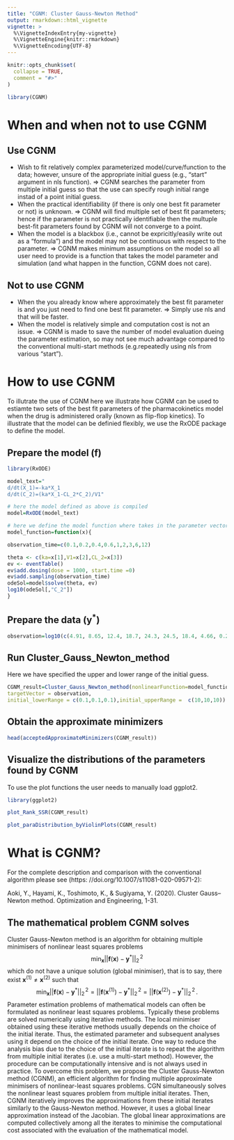 ```yaml
---
title: "CGNM: Cluster Gauss-Newton Method"
output: rmarkdown::html_vignette
vignette: >
  %\VignetteIndexEntry{my-vignette}
  %\VignetteEngine{knitr::rmarkdown}
  %\VignetteEncoding{UTF-8}
---
```


```r
knitr::opts_chunk$set(
  collapse = TRUE,
  comment = "#>"
)
```

```r
library(CGNM)
```
# When and when not to use CGNM

## Use CGNM
- Wish to fit relatively complex parameterized model/curve/function to the data; however, unsure of the appropriate initial guess (e.g., "start" argument in nls function). => CGNM searches the parameter from multiple initial guess so that the use can specify rough initial range instad of a point initial guess.
- When the practical identifiability (if there is only one best fit parameter or not) is unknown. => CGNM will find multiple set of best fit parameters; hence if the parameter is not practically identifiable then the multuple best-fit parameters found by CGNM will not converge to a point.
- When the model is a blackbox (i.e., cannot be expricitly/easily write out as a "formula") and the model may not be continuous with respect to the parameter. => CGNM makes minimum assumptions on the model so all user need to provide is a function that takes the model parameter and simulation (and what happen in the function, CGNM does not care).

## Not to use CGNM
- When the you already know where approximately the best fit parameter is and you just need to find one best fit parameter. => Simply use nls and that will be faster.
- When the model is relatively simple and computation cost is not an issue. => CGNM is made to save the number of model evaluation dueing the parameter estimation, so may not see much advantage compared to the conventional multi-start methods (e.g.repeatedly using nls from various "start").

# How to use CGNM
To illutrate the use of CGNM here we illustrate how CGNM can be used to estiamte two sets of the best fit parameters of the pharmacokinetics model when the drug is administered orally (known as flip-flop kinetics).  To illustrate that the model can be definied flexibly, we use the RxODE package to define the model.

## Prepare the model ($\boldsymbol f$)
```r
library(RxODE)

model_text="
d/dt(X_1)=-ka*X_1
d/dt(C_2)=(ka*X_1-CL_2*C_2)/V1"

# here the model defined as above is compiled
model=RxODE(model_text)

# here we define the model function where takes in the parameter vector x and return the model simulation
model_function=function(x){

observation_time=c(0.1,0.2,0.4,0.6,1,2,3,6,12)

theta <- c(ka=x[1],V1=x[2],CL_2=x[3])
ev <- eventTable()
ev$add.dosing(dose = 1000, start.time =0)
ev$add.sampling(observation_time)
odeSol=model$solve(theta, ev)
log10(odeSol[,"C_2"])
}
```

## Prepare the data ($\boldsymbol y^*$)
```r
observation=log10(c(4.91, 8.65, 12.4, 18.7, 24.3, 24.5, 18.4, 4.66, 0.238))
```

## Run Cluster_Gauss_Newton_method
Here we have specified the upper and lower range of the initial guess. 
```r
CGNM_result=Cluster_Gauss_Newton_method(nonlinearFunction=model_function,
targetVector = observation,
initial_lowerRange = c(0.1,0.1,0.1),initial_upperRange =  c(10,10,10))
```

## Obtain the approximate minimizers
```r
head(acceptedApproximateMinimizers(CGNM_result))
```

## Visualize the distributions of the parameters found by CGNM
To use the plot functions the user needs to manually load ggplot2.

```r
library(ggplot2)
```


```r
plot_Rank_SSR(CGNM_result)
```

```r
plot_paraDistribution_byViolinPlots(CGNM_result)
```


# What is CGNM?
For the complete description and comparison with the conventional algorithm please see (https: //doi.org/10.1007/s11081-020-09571-2): 

Aoki, Y., Hayami, K., Toshimoto, K., & Sugiyama, Y. (2020). Cluster Gauss–Newton method. Optimization and Engineering, 1-31. 

## The mathematical problem CGNM solves
Cluster Gauss-Newton method is an algorithm for obtaining multiple minimisers of nonlinear least squares problems 
$$
\min_{\boldsymbol{x}}|| \boldsymbol{f}(\boldsymbol x)-\boldsymbol{y}^*||_2^{\,2}
$$
which do not have a unique solution (global minimiser), that is to say, there exist $\boldsymbol x^{(1)}\neq\boldsymbol x^{(2)}$ such that
$$
\min_{\boldsymbol{x}}|| \boldsymbol{f}(\boldsymbol x)-\boldsymbol{y}^*||_2^{\,2}=|| \boldsymbol{f}(\boldsymbol x^{(1)})-\boldsymbol{y}^*||_2^{\,2}=|| \boldsymbol{f}(\boldsymbol x^{(2)})-\boldsymbol{y}^*||_2^{\,2} \,.
$$
Parameter estimation problems of mathematical models can often be formulated as nonlinear least squares problems.  Typically these problems are solved numerically using iterative methods.  The local minimiser obtained using these iterative methods usually depends on the choice of the initial iterate. Thus, the estimated parameter and subsequent analyses using it depend on the choice of the initial iterate.  One way to reduce the analysis bias due to the choice of the initial iterate is to repeat the algorithm from multiple initial iterates (i.e. use a multi-start method).  However, the procedure can be computationally intensive and is not always used in practice.  To overcome this problem, we propose the Cluster Gauss-Newton method (CGNM), an efficient algorithm for finding multiple approximate minimisers of nonlinear-least squares problems.  CGN simultaneously solves the nonlinear least squares problem from multiple initial iterates.  Then, CGNM iteratively improves the approximations from these initial iterates similarly to the Gauss-Newton method. However, it uses a global linear approximation instead of the Jacobian.  The global linear approximations are computed collectively among all the iterates to minimise the computational cost associated with the evaluation of the mathematical model.


